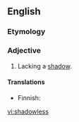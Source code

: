 ==English==

===Etymology===
{{suffix|shadow|less|lang=en}}

===Adjective===
{{en-adj}}

# Lacking a [[shadow]].

====Translations====
{{trans-top|lacking a shadow}}
* Finnish: {{t|fi|varjoton}}
{{trans-mid}}
{{trans-bottom}}

[[vi:shadowless]]
